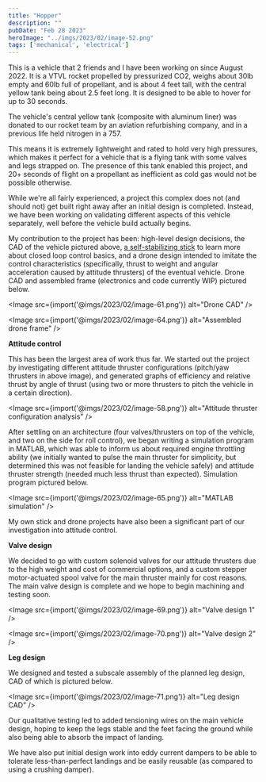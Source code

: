 ```yaml
---
title: "Hopper"
description: ""
pubDate: "Feb 28 2023"
heroImage: "../imgs/2023/02/image-52.png"
tags: ['mechanical', 'electrical']
---
```


This is a vehicle that 2 friends and I have been working on since August 2022. It is a VTVL rocket propelled by pressurized CO2, weighs about 30lb empty and 60lb full of propellant, and is about 4 feet tall, with the central yellow tank being about 2.5 feet long. It is designed to be able to hover for up to 30 seconds. 

The vehicle's central yellow tank (composite with aluminum liner) was donated to our rocket team by an aviation refurbishing company, and in a previous life held nitrogen in a 757.

This means it is extremely lightweight and rated to hold very high pressures, which makes it perfect for a vehicle that is a flying tank with some valves and legs strapped on. The presence of this tank enabled this project, and 20+ seconds of flight on a propellant as inefficient as cold gas would not be possible otherwise.

While we're all fairly experienced, a project this complex does not (and should not) get built right away after an initial design is completed. Instead, we have been working on validating different aspects of this vehicle separately, well before the vehicle build actually begins.

My contribution to the project has been: high-level design decisions, the CAD of the vehicle pictured above, [a self-stabilizing stick](portfolio/projects/closed-loop-control-self-stabilizing-stick/index.html) to learn more about closed loop control basics, and a drone design intended to imitate the control characteristics (specifically, thrust to weight and angular acceleration caused by attitude thrusters) of the eventual vehicle. Drone CAD and assembled frame (electronics and code currently WIP) pictured below.

<Image src={import('@imgs/2023/02/image-61.png')} alt="Drone CAD" />

<Image src={import('@imgs/2023/02/image-64.png')} alt="Assembled drone frame" />

**Attitude control**

This has been the largest area of work thus far.  We started out the project by investigating different attitude thruster configurations (pitch/yaw thrusters in above image), and generated graphs of efficiency and relative thrust by angle of thrust (using two or more thrusters to pitch the vehicle in a certain direction).

<Image src={import('@imgs/2023/02/image-58.png')} alt="Attitude thruster configuration analysis" />

After settling on an architecture (four valves/thrusters on top of the vehicle, and two on the side for roll control), we began writing a simulation program in MATLAB, which was able to inform us about required engine throttling ability (we initially wanted to pulse the main thruster for simplicity, but determined this was not feasible for landing the vehicle safely) and attitude thruster strength (needed much less thrust than expected). Simulation program pictured below.

<Image src={import('@imgs/2023/02/image-65.png')} alt="MATLAB simulation" />

My own stick and drone projects have also been a significant part of our investigation into attitude control.

**Valve design**

We decided to go with custom solenoid valves for our attitude thrusters due to the high weight and cost of commercial options, and a custom stepper motor-actuated spool valve for the main thruster mainly for cost reasons. The main valve design is complete and we hope to begin machining and testing soon.

<Image src={import('@imgs/2023/02/image-69.png')} alt="Valve design 1" />

<Image src={import('@imgs/2023/02/image-70.png')} alt="Valve design 2" />

**Leg design**

We designed and tested a subscale assembly of the planned leg design, CAD of which is pictured below.

<Image src={import('@imgs/2023/02/image-71.png')} alt="Leg design CAD" />

Our qualitative testing led to added tensioning wires on the main vehicle design, hoping to keep the legs stable and the feet facing the ground while also being able to absorb the impact of landing.

We have also put initial design work into eddy current dampers to be able to tolerate less-than-perfect landings and be easily reusable (as compared to using a crushing damper).